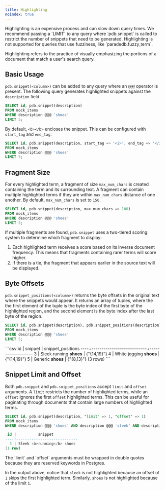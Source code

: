 ```yaml
---
title: Highlighting
noindex: true
---
```


<Note>
Highlighting is an expensive process and can slow down query times.
We recommend passing a `LIMIT` to any query where `pdb.snippet` is called to restrict the
number of snippets that need to be generated.
</Note>

<Note>
Highlighting is not supported for queries that use fuzziness, like `paradedb.fuzzy_term`.
</Note>

Highlighting refers to the practice of visually emphasizing the portions of a document that match a user's
search query.

## Basic Usage

`pdb.snippet(<column>)` can be added to any query where an `@@@` operator is present.
The following query generates highlighted snippets against the `description` field.

```sql
SELECT id, pdb.snippet(description)
FROM mock_items
WHERE description @@@ 'shoes'
LIMIT 5;
```

By default, `<b></b>` encloses the snippet. This can be configured with `start_tag` and `end_tag`:

```sql
SELECT id, pdb.snippet(description, start_tag => '<i>', end_tag => '</i>')
FROM mock_items
WHERE description @@@ 'shoes'
LIMIT 5;
```

## Fragment Size

For every highlighted term, a fragment of size `max_num_chars` is created containing the term and its surrounding text. A fragment can contain
multiple highlighted terms if they are within `max_num_chars` distance of one another. By default, `max_num_chars` is set to `150`.

```sql
SELECT id, pdb.snippet(description, max_num_chars => 100)
FROM mock_items
WHERE description @@@ 'shoes'
LIMIT 5;
```

If multiple fragments are found, `pdb.snippet` uses a two-tiered scoring system to determine which fragment to display:

1. Each highlighted term receives a score based on its inverse document frequency. This means that fragments containing rarer terms will score higher.
2. If there is a tie, the fragment that appears earlier in the source text will be displayed.

## Byte Offsets

`pdb.snippet_positions(<column>)` returns the byte offsets in the original text where the snippets would appear. It returns an array of
tuples, where the the first element of the tuple is the byte index of the first byte of the highlighted region, and the second element is the byte index after the last byte of the region.

```sql
SELECT id, pdb.snippet(description), pdb.snippet_positions(description)
FROM mock_items
WHERE description @@@ 'shoes'
LIMIT 5;
```

<Accordion title="Expected Response">
```csv
 id |          snippet           | snippet_positions
----+----------------------------+-------------------
  3 | Sleek running <b>shoes</b> | {"{14,19}"}
  4 | White jogging <b>shoes</b> | {"{14,19}"}
  5 | Generic <b>shoes</b>       | {"{8,13}"}
(3 rows)
```
</Accordion>

## Snippet Limit and Offset

Both `pdb.snippet` and `pdb.snippet_positions` accept `limit` and `offset` arguments. A `limit` restricts the number of
highlighted terms, while an `offset` ignores the first `offset` highlighted terms. This can be useful for paginating
through documents that contain large numbers of highlighted terms.

```sql
SELECT id, pdb.snippet(description, "limit" => 1, "offset" => 1)
FROM mock_items
WHERE description @@@ 'shoes' AND description @@@ 'sleek' AND description @@@ 'running';
```

```sql Expected Response
 id |          snippet
----+----------------------------
  3 | Sleek <b>running</b> shoes
(1 row)
```

<Note>
The `limit` and `offset` arguments must be wrapped in double quotes because they are reserved keywords in Postgres.
</Note>

In the output above, notice that `sleek` is not highlighted because an offset of `1` skips the first highlighted term.
Similarly, `shoes` is not highlighted because of the limit `1`.
